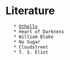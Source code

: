 
= Literature =
	* [[Othello]]
	* Heart of Darkness
	* William Blake
	* No Sugar
	* Cloudstreet
	* T. S. Eliot
